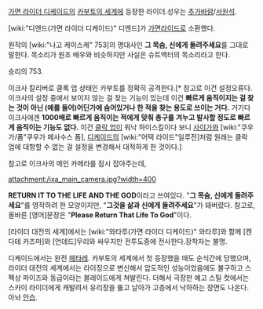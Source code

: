 [[가면 라이더 디케이드]]의 [[카부토의 세계]]에 등장한 라이더.성우는 [[추가바람]]/[[서원석]].

[wiki:"디엔드(가면 라이더 디케이드)" 디엔드]가 [[가면라이드]]로 소환했다.

원작의 [wiki:"나고 케이스케" 753]의 명대사인 '''그 목숨, 신에게 돌려주세요'''를 그대로 말한다. 목소리가 원조 배우와 비슷하지만 사실은 슈트액터의 목소리라고 한다.

승리의 753.

이크사 칼리버로 클록 업 상태인 카부토를 정확히 공격한다.[* 참고로 이건 설정오류다. 이크사의 설정 중에서 보이지 않는 걸 찾는 기능이 있는데 이건  '''빠르게 움직이지는 걸 찾는 것이 아닌 (예를 들어)어딘가에 숨어있거나 한 적을 찾는 용도로 쓰이는 거다.''' 거기다 이크사에겐 '''1000배로 빠르게 움직이는 적에게 맞춰 총구를 겨누고 발사할 정도로 빠르게 움직이는 기능도 없다.''' 이건 [[클락 업]]이 워낙 하이스킬이다 보니 [[사이가]]와 [wiki:"쿠우가/폼"쿠우가 페사수스 폼], [[디케이드]]의 [wiki:"어택 라이드"일루전]처럼 원래는 클락 업에 대항할 수 없는 걸 설정을 변경해서 대적하게 한 것이다.]

참고로 이크사의 메인 카메라를 잠시 잡아주는데,

attachment:/ixa_main_camera.jpg?width=400

'''RETURN IT TO THE LIFE AND THE GOD'''이라고 쓰여있다.
"'''그 목숨, 신에게 돌려주세요'''"를 영작하려 한 모양이지만, "'''그것을 삶과 신에게 돌려주세요'''"가 돼버렸다.
참고로, 올바른 [영어]문장은 "'''Please Return That Life To God'''"이다.

[라이더 대전의 세계]에서는 [wiki:"와타루(가면 라이더 디케이드)" 와타루]와 함께 [켄다테 카즈마]와 [언데드]무리와 싸우지만 전투도중에 전사한다.장착자는 불명.

디케이드에서는 완전 [[헤타레]]. 카부토의 세계에서 첫 등장했을 때도 순식간에 당했으며, 라이더 대전의 세계에서는 라이징으로 변신해서 압도적인 성능이었음에도 불구하고 스펙상 파이즈와 동급이라는 블레이드에게 쳐발린다. 더해서 극장판 예고 스틸 컷에서는 스카이 라이더에게 캐발려서 유리창을 뚫고 날아가 고층에서 낙하하는 장면도 나온다. 아놔 [[안습]].
